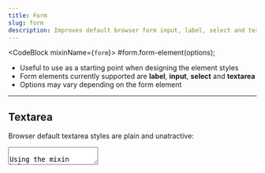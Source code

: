 ```yaml
---
title: Form
slug: form
description: Improves default browser form input, label, select and textarea styles
---
```



<CodeBlock mixinName={`form`}>
  #form.form-element(options);
</CodeBlock>

* Useful to use as a starting point when designing the element styles
* Form elements currently supported are **label**, **input**, **select** and **textarea**
* Options may vary depending on the form element

---

## Textarea

Browser default textarea styles are plain and unatractive:

<textarea  />

Using the mixin below, you can instatly size it so it's more visible

<CodeBlock mixinName={`form`}>
  #form.textarea();
</CodeBlock>

<div className="form-container">
  <textarea className="form-textarea" />
</div>
